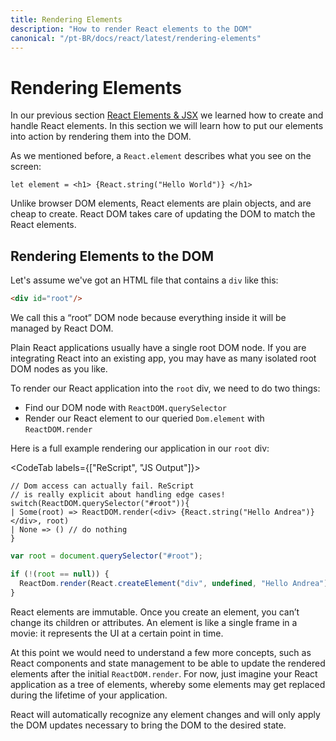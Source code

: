 ```yaml
---
title: Rendering Elements
description: "How to render React elements to the DOM"
canonical: "/pt-BR/docs/react/latest/rendering-elements"
---
```


# Rendering Elements

<Intro>

In our previous section [React Elements & JSX](./elements-and-jsx) we learned how to create and handle React elements. In this section we will learn how to put our elements into action by rendering them into the DOM.

</Intro>

As we mentioned before, a `React.element` describes what you see on the screen:

```res
let element = <h1> {React.string("Hello World")} </h1>
```

Unlike browser DOM elements, React elements are plain objects, and are cheap to create. React DOM takes care of updating the DOM to match the React elements.

## Rendering Elements to the DOM

Let's assume we've got an HTML file that contains a `div` like this:

```html
<div id="root"/>
```

We call this a “root” DOM node because everything inside it will be managed by React DOM.

Plain React applications usually have a single root DOM node. If you are integrating React into an existing app, you may have as many isolated root DOM nodes as you like.

To render our React application into the `root` div, we need to do two things:
- Find our DOM node with `ReactDOM.querySelector`
- Render our React element to our queried `Dom.element` with `ReactDOM.render`

Here is a full example rendering our application in our `root` div:

<CodeTab labels={["ReScript", "JS Output"]}>

```res
// Dom access can actually fail. ReScript
// is really explicit about handling edge cases!
switch(ReactDOM.querySelector("#root")){
| Some(root) => ReactDOM.render(<div> {React.string("Hello Andrea")} </div>, root)
| None => () // do nothing
}
```
```js
var root = document.querySelector("#root");

if (!(root == null)) {
  ReactDom.render(React.createElement("div", undefined, "Hello Andrea"), root);
}
```

</CodeTab>

React elements are immutable. Once you create an element, you can’t change its children or attributes. An element is like a single frame in a movie: it represents the UI at a certain point in time.

At this point we would need to understand a few more concepts, such as React components and state management to be able to update the rendered elements after the initial `ReactDOM.render`. For now, just imagine your React application as a tree of elements, whereby some elements may get replaced during the lifetime of your application.

React will automatically recognize any element changes and will only apply the DOM updates necessary to bring the DOM to the desired state.
